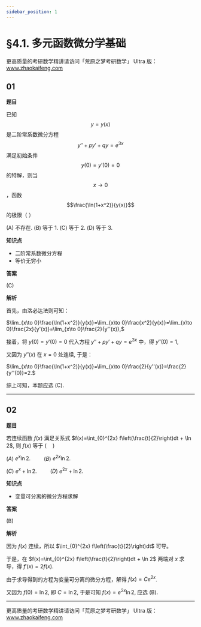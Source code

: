 ```yaml
---
sidebar_position: 1
---
```



# §4.1. 多元函数微分学基础

<span className={style1.ZHAOKAIFENGurl}>更高质量的考研数学精讲请访问「荒原之梦考研数学」 Ultra 版：www.zhaokaifeng.com</span>

## 01

**题目**

已知 $$y=y(x)$$ 是二阶常系数微分方程 $$y''+py'+qy=e^{3x}$$ 满足初始条件 $$y(0)=y'(0)=0$$ 的特解，则当 $$x\to 0$$，函数 $$\frac{\ln(1+x^2)}{y(x)}$$ 的极限（   ）

(A) 不存在.	(B) 等于 $1$.	(C) 等于 $2$.	(D) 等于 $3$.


**知识点**

- 二阶常系数微分方程
- 等价无穷小

**答案**

(C)

**解析**

首先，由洛必达法则可知：

$\lim_{x\to 0}\frac{\ln(1+x^2)}{y(x)}=\lim_{x\to 0}\frac{x^2}{y(x)}=\lim_{x\to 0}\frac{2x}{y'(x)}=\lim_{x\to 0}\frac{2}{y''(x)},$

接着，将 $y(0)=y'(0)=0$ 代入方程 $y''+py'+qy=e^{3x}$ 中，得 $y''(0)=1$, 

又因为 $y''(x)$ 在 $x=0$ 处连续, 于是：

$\lim_{x\to 0}\frac{\ln(1+x^2)}{y(x)}=\lim_{x\to 0}\frac{2}{y''(x)}=\frac{2}{y''(0)}=2.$

综上可知，本题应选 (C).

---

## 02

**题目**

若连续函数 $f(x)$ 满足关系式 $f(x)=\int_{0}^{2x} f\left(\frac{t}{2}\right)dt + \ln 2$, 则 $f(x)$ 等于 $(\quad)$

$(A)$ $e^x \ln 2.$ $\qquad (B)$ $e^{2x} \ln 2.$

$(C)$ $e^x + \ln 2.$ $\qquad (D)$ $e^{2x} + \ln 2.$

**知识点**

- 变量可分离的微分方程求解

**答案**

(B)

**解析**

因为 $f(x)$ 连续，所以 $\int_{0}^{2x} f\left(\frac{t}{2}\right)dt$ 可导。

于是，在 $f(x)=\int_{0}^{2x} f\left(\frac{t}{2}\right)dt + \ln 2$ 两端对 $x$ 求导，得 $f'(x)=2f(x)$. 

由于求导得到的方程为变量可分离的微分方程，解得 $f(x)=Ce^{2x}$.

又因为 $f(0)=\ln 2$, 即 $C=\ln 2$, 于是可知 $f(x)=e^{2x} \ln 2$, 应选 (B).

---

<span className={style1.ZHAOKAIFENGurl}>更高质量的考研数学精讲请访问「荒原之梦考研数学」 Ultra 版：www.zhaokaifeng.com</span>